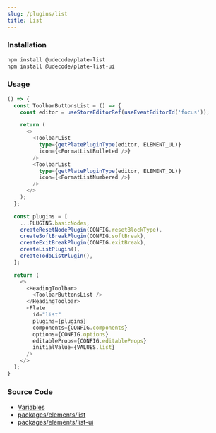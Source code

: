 ```yaml
---
slug: /plugins/list
title: List
---
```


### Installation

```bash npm2yarn
npm install @udecode/plate-list
npm install @udecode/plate-list-ui
```

### Usage

```ts live
() => {
  const ToolbarButtonsList = () => {
    const editor = useStoreEditorRef(useEventEditorId('focus'));

    return (
      <>
        <ToolbarList
          type={getPlatePluginType(editor, ELEMENT_UL)}
          icon={<FormatListBulleted />}
        />
        <ToolbarList
          type={getPlatePluginType(editor, ELEMENT_OL)}
          icon={<FormatListNumbered />}
        />
      </>
    );
  };

  const plugins = [
    ...PLUGINS.basicNodes,
    createResetNodePlugin(CONFIG.resetBlockType),
    createSoftBreakPlugin(CONFIG.softBreak),
    createExitBreakPlugin(CONFIG.exitBreak),
    createListPlugin(),
    createTodoListPlugin(),
  ];

  return (
    <>
      <HeadingToolbar>
        <ToolbarButtonsList />
      </HeadingToolbar>
      <Plate
        id="list"
        plugins={plugins}
        components={CONFIG.components}
        options={CONFIG.options}
        editableProps={CONFIG.editableProps}
        initialValue={VALUES.list}
      />
    </>
  );
}
```

### Source Code

- [Variables](https://github.com/udecode/plate/blob/main/docs/src/live/live.tsx)
- [packages/elements/list](https://github.com/udecode/plate/tree/main/packages/elements/list/src)
- [packages/elements/list-ui](https://github.com/udecode/plate/tree/main/packages/elements/list-ui/src)
